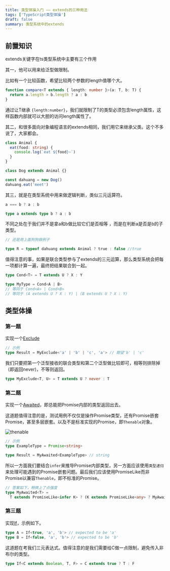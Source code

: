 ```yaml
---
title: 类型体操入门 —— extends的三种用法
tags: ['TypeScript类型体操']
draft: false
summary: 类型系统中的extends
---
```


## 前置知识

extends关键字在ts类型系统中主要有三个作用

其一，他可以用来给泛型做限制。

比如有一个比较函数，希望比较两个参数的length值哪个大。

```ts
function compare<T extends { length: number }>(a: T, b: T) {
  return a.length > b.length ? a : b
}
```

通过让T继承 `{length:number}`，我们就限制了T的类型必须包含length属性，这样函数内部就可以大胆的访问length属性了。

其二，和很多面向对象编程语言的extends相同，我们用它来继承父类。这个不多说了，大家都会。

```ts
class Animal {
  eat(food: string) {
    console.log(`eat ${food}~`)
  }
}

class Dog extends Animal {}

const dahuang = new Dog()
dahuang.eat('meet')
```

其三，就是在类型系统中用来做逻辑判断，类似三元运算符。

```ts
a === b ? a : b

type a extends type b ? a : b
```

不同之处在于我们并不是拿a和b做比较它们是否相等 ，而是在判断a是否是b的子类型。

```ts
// 还是用上面狗狗做例子

type R = typeof dahuang extends Animal ? true : false //true
```

值得注意的事，如果是联合类型参与了extends的三元运算，那么类型系统会把每一项都计算一遍，最终把结果联合到一起。

```ts
type Cond<T> = T extends U ? X : Y

type MyType = Cond<A | B>
// 等同于 Cond<A> | Cond<B>
// 等同于 (A extends U ? X : Y) | (B extends U ? X : Y)
```

## 类型体操

### 第一题

实现一个[Exclude](https://github.com/type-challenges/type-challenges/blob/main/questions/00043-easy-exclude/README.md)

```ts
// 示例
type Result = MyExclude<'a' | 'b' | 'c', 'a'> // 期望'b' | 'c'
```

我们只要把第一个泛型接收的联合类型和第二个泛型做比较即可，相等则排除掉（即返回never)，不等则返回。

```ts
type MyExclude<T, U> = T extends U ? never : T
```

### 第二题

实现一个[Awaited](https://github.com/type-challenges/type-challenges/blob/main/questions/00189-easy-awaited/README.md)，即总能把Promise内部的类型返回出去。

这道题值得注意的是，测试用例不仅仅是操作Promise类型，还有Promise嵌套Promise，甚至多层嵌套。以及不是标准实现的Promise，即`Thenable`对象。

![thenable](https://phzdoc.oss-cn-beijing.aliyuncs.com/uPic/uBzJc0.png)

```ts
// 示例
type ExampleType = Promise<string>

type Result = MyAwaited<ExampleType> // string
```

所以一方面我们要结合`infer`来推导Promise内部类型，另一方面应该使用`类型递归`来处理可能遇到的Promise嵌套问题。最后我们应该使用PromiseLike而非Promise以兼容`Thenable`，即不标准的Promise。

```ts
// 答案如下，稍微上了点强度
type MyAwaited<T> =
  T extends PromiseLike<infer K> ? (K extends PromiseLike<any> ? MyAwaited<K> : K) : never
```

### 第三题

实现[If](https://github.com/type-challenges/type-challenges/blob/main/questions/00268-easy-if/README.md)，示例如下。

```ts
type A = If<true, 'a', 'b'> // expected to be 'a'
type B = If<false, 'a', 'b'> // expected to be 'b'
```

这道题在考我们三元表达式。值得注意的是我们需要给C做一点限制，避免传入非布尔的类型。

```ts
type If<C extends Boolean, T, F> = C extends true ? T : F
```
